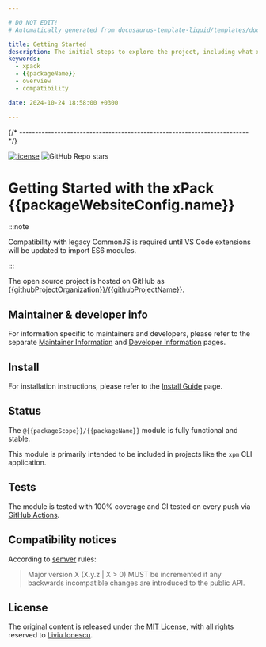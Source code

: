 ```yaml
---

# DO NOT EDIT!
# Automatically generated from docusaurus-template-liquid/templates/docusaurus.

title: Getting Started
description: The initial steps to explore the project, including what xpacks are, the project's features, benefits, compatibility, and available documentation.
keywords:
  - xpack
  - {{packageName}}
  - overview
  - compatibility

date: 2024-10-24 18:58:00 +0300

---
```



{/* ------------------------------------------------------------------------ */}

[![license](https://img.shields.io/github/license/{{githubProjectOrganization}}/{{githubProjectName}}.svg)](https://github.com/{{githubProjectOrganization}}/{{githubProjectName}}/blob/xpack/LICENSE)
![GitHub Repo stars](https://img.shields.io/github/stars/{{githubProjectOrganization}}/{{githubProjectName}})

# Getting Started with the xPack {{packageWebsiteConfig.name}}

<Overview />

:::note

Compatibility with legacy CommonJS is required until VS Code extensions
will be updated to import ES6 modules.

:::

The open source project is hosted on GitHub as
[{{githubProjectOrganization}}/{{githubProjectName}}](https://github.com/{{githubProjectOrganization}}/{{githubProjectName}}).

## Maintainer & developer info

For information specific to maintainers and developers, please refer to
the separate
[Maintainer Information](/docs/maintainer/) and
[Developer Information](/docs/developer/)
pages.

## Install

For installation instructions, please refer to the
[Install Guide](/docs/install/)
page.

## Status

The `@{{packageScope}}/{{packageName}}` module is fully functional and stable.

This module is primarily intended to be included in projects
like the `xpm` CLI application.

## Tests

The module is tested
with 100% coverage and CI tested on every push via
[GitHub Actions](https://github.com/{{githubProjectOrganization}}/{{githubProjectName}}/actions).

## Compatibility notices

According to [semver](https://semver.org) rules:

> Major version X (X.y.z | X > 0) MUST be incremented if any
backwards incompatible changes are introduced to the public API.

<Compatibility />

## License

The original content is released under the
[MIT License](https://opensource.org/license/mit/),
with all rights reserved to
[Liviu Ionescu](https://github.com/ilg-ul).
